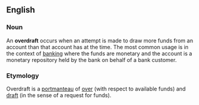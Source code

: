 ==English==
===Noun===
An '''overdraft''' occurs when an attempt is made to draw more funds from an account than that account has at the time.  The most common usage is in the context of [[Bank|banking]] where the funds are monetary and the account is a monetary repository held by the bank on behalf of a bank customer.
===Etymology===
Overdraft is a [[Portmanteau_word|portmanteau]] of [[over]] (with respect to available funds) and [[draft]] (in the sense of a request for funds).